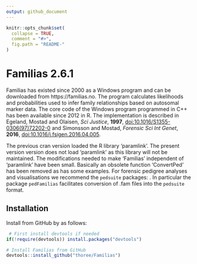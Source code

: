 ```yaml
---
output: github_document
---
```


<!-- README.md is generated from README.Rmd. Please edit that file -->

```r
knitr::opts_chunk$set(
  collapse = TRUE,
  comment = "#>",
  fig.path = "README-"
)
```

# Familias 2.6.1

Familias has existed since 2000 as a Windows program and can be downloaded from https://familias.no.  The program calculates likelihoods and probabilities used to infer family relationships based on autosomal marker data. The core code of the Windows program programmed in C++ has been available since 2012 in R. 
The implementation is described in Egeland, Mostad and Olaisen,
*Sci Justice*, **1997**,
[doi:10.1016/S1355-0306(97)72202-0](https://doi:10.1016/S1355-0306(97)72202-0)
and Simonsson and Mostad,
*Forensic Sci Int Genet*, **2016**,
[doi:10.1016/j.fsigen.2016.04.005](https://doi:10.1016/j.fsigen.2016.04.005).


The previous cran version loaded the R library 'paramlink'.
The present version version does not load 'paramlink' as this library will not be maintained. The modifications needed to make 'Familias' independent of 'paramlink' have been small.
Basically an obsolete function 'ConvertPed' has been removed as has some examples.
For forensic pedigree analyses and 
visualisations we recommend the `pedsuite` packages: 
\url{https://magnusdv.github.io/pedsuite/}. In particular the package 
`pedFamilias` facilitates conversion of .fam files into the `pedsuite` format.

## Installation

Install from GitHub by as follows:
```r
 # First install devtools if needed
if(!require(devtools)) install.packages("devtools")

# Install Familias from GitHub
devtools::install_github("thoree/Familias")
```

